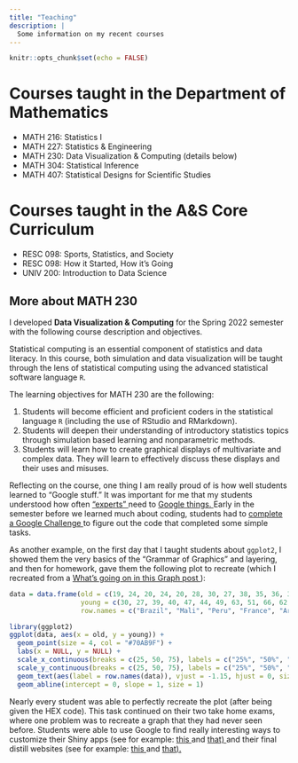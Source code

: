 ```yaml
---
title: "Teaching"
description: |
  Some information on my recent courses
---
```


```r
knitr::opts_chunk$set(echo = FALSE)
```


# Courses taught in the Department of Mathematics

* MATH 216: Statistics I
* MATH 227: Statistics & Engineering
* MATH 230: Data Visualization & Computing (details below)
* MATH 304: Statistical Inference
* MATH 407: Statistical Designs for Scientific Studies

# Courses taught in the A&S Core Curriculum

* RESC 098: Sports, Statistics, and Society
* RESC 098: How it Started, How it's Going
* UNIV 200: Introduction to Data Science


## More about MATH 230

I developed **Data Visualization & Computing** for the Spring 2022 semester with the following course description and objectives.

Statistical computing is an essential component of statistics and data literacy.  In this course, both simulation and data visualization will be taught through the lens of statistical computing using the advanced statistical software language `R`.

The learning objectives for MATH 230 are the following:

1. Students will become efficient and proficient coders in the statistical language `R` (including the use of RStudio and RMarkdown). 
2. Students will deepen their understanding of introductory statistics topics through simulation based learning and nonparametric methods. 
3. Students will learn how to create graphical displays of multivariate and complex data. They will learn to effectively discuss these displays and their uses and misuses. 

Reflecting on the course, one thing I am really proud of is how well students learned to "Google stuff."  It was important for me that my students understood how often <a href="https://erictleung.com/everything-i-googled-in-a-week-as-a-data-scientist"> "experts" </a> need to <a href="https://www.tiktok.com/@colethesciencedude/video/7078164736591826218"> Google things. </a>  Early in the semester before we learned much about coding, students had to <a href="Google_Challenge.pdf"> complete a Google Challenge </a> to figure out the code that completed some simple tasks.

As another example, on the first day that I taught students about `ggplot2`, I showed them the very basics of the "Grammar of Graphics" and layering, and then for homework, gave them the following plot to recreate (which I recreated from a <a href="https://www.nytimes.com/2022/02/03/learning/whats-going-on-in-this-graph-feb-9-2022.html"> What's going on in this Graph post </a>):

```r
data = data.frame(old = c(19, 24, 20, 24, 20, 28, 30, 27, 38, 35, 36, 39, 43, 48, 49, 51, 55, 62, 65, 55, 77),
                  young = c(30, 27, 39, 40, 47, 44, 49, 63, 51, 66, 62, 61, 56, 50, 44, 65, 64, 61, 64, 70, 81),
                  row.names = c("Brazil", "Mali", "Peru", "France", "Argentina", "Cameroon", "Spain", "Japan", "U.K.", "U.S.", "Ukraine", "Germany", "Lebanon", "Bangladesh", "Morocco", "Kenya", "Ethiopia", "Nigeria", "India", "Zimbabwe", "Indonesia"))

library(ggplot2)
ggplot(data, aes(x = old, y = young)) + 
  geom_point(size = 4, col = "#70AB9F") + 
  labs(x = NULL, y = NULL) +
  scale_x_continuous(breaks = c(25, 50, 75), labels = c("25%", "50%", "75%"), limits = c(16, 84)) + 
  scale_y_continuous(breaks = c(25, 50, 75), labels = c("25%", "50%", "75%"), limits = c(16, 84)) + 
  geom_text(aes(label = row.names(data)), vjust = -1.15, hjust = 0, size = 4) + 
  geom_abline(intercept = 0, slope = 1, size = 1)
```

Nearly every student was able to perfectly recreate the plot (after being given the HEX code).  This task continued on their two take home exams, where one problem was to recreate a graph that they had never seen before.  Students were able to use Google to find really interesting ways to customize their Shiny apps (see for example: <a href="https://rconnect.bucknell.edu/content/68ed495d-b45e-4329-8aec-f45d272722bb"> this </a> and <a href="https://rconnect.bucknell.edu/content/c9c7fa3a-0fbf-4c42-b4e7-19e6950f0564"> that) </a>
 and their final distill websites (see for example: <a href="https://gabbymishler58.github.io/GabbyMishler_Website/"> this </a> and <a href="https://dbn005.github.io/Viz-Through-RStudio/index.html"> that). </a>




